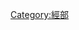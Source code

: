 {{Catnav|頁面分類|人文學科|文学|書籍|圖書資訊科學|分类方式|圖書分類法|四部分類法|經部}}
{{Catnav|頁面分類|總類|書籍|圖書分類法|四部分類法|經部}}

{{catmore|樂經}}

[[Category:經部|Category:經部]]